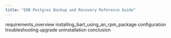 ```yaml
---
title: "EDB Postgres Backup and Recovery Reference Guide"
---
```




<div class="toctree" maxdepth="5">

requirements\_overview installing\_bart\_using\_an\_rpm\_package configuration troubleshooting upgrade uninstallation conclusion

</div>
